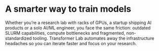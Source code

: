 # A smarter way to train models

Whether you’re a research lab with racks of GPUs, a startup shipping AI products or a solo AI/ML engineer, you face the same friction: outdated SLURM capabilities, compute bottlenecks and fragmented, non-standardized tooling. Transformer Lab automates away the infrastructure headaches so you can iterate faster and focus on your research. 